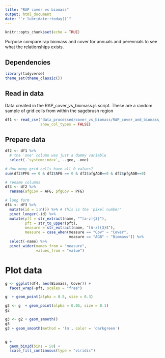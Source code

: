 ```yaml
---
title: "RAP cover vs biomass"
output: html_document
date: "`r lubridate::today()`"
---
```


```r
knitr::opts_chunk$set(echo = TRUE)
```

Purpose compare rap biomass and cover for annuals and perennials
to see what the relationships exists.

## Dependencies

```r
library(tidyverse)
theme_set(theme_classic())
```


## Read in data

Data created in the RAP_cover_vs_biomass.js script.
These are a random sample of grid cells from within the sagebrush region

```r
df1 <- read_csv("data_processed/cover_vs_biomass/RAP_cover_and_biomass_mean_100000obs_30m_20221209.csv",
                show_col_types = FALSE) 
```


## Prepare data

```r
df2 <- df1 %>% 
  # the 'one' column was just a dummy variable
  select(-`system:index`, -.geo, -one)

# How many grid cells have all 0 values?
sum(df2$PFG == 0 & df2$AFG == 0 & df2$afgAGB==0 & df2$pfgAGB==0)

# rename columns
df3 <- df2 %>% 
  rename(afgCov = AFG, pfgCov = PFG)

# long form
df4 <- df3 %>% 
  mutate(id = 1:n()) %>% # this is the 'pixel number'
  pivot_longer(-id) %>% 
  mutate(pft = str_extract(name, "^[a-z]{3}"),
         pft = str_to_upper(pft),
         measure = str_extract(name, "[A-z]{3}$"),
         measure = case_when(measure == "Cov" ~ "Cover",
                             measure == "AGB" ~ "Biomass")) %>% 
  select(-name) %>% 
  pivot_wider(names_from = "measure",
              values_from = "value")
```

# Plot data

```r
g <- ggplot(df4, aes(Biomass, Cover)) +
  facet_wrap(~pft, scales = "free")

g  + geom_point(alpha = 0.5, size = 0.3)

g2 <- g  + geom_point(alpha = 0.05, size = 0.1)
g2 

g3 <- g2 + geom_smooth()
g3
g3 + geom_smooth(method = 'lm', color = 'darkgreen')


g + 
  geom_bin2d(bins = 50) +
  scale_fill_continuous(type = "viridis")
```

